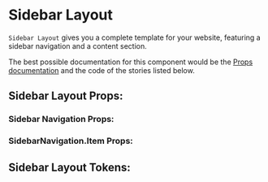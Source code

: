 

# Sidebar Layout

`Sidebar Layout` gives you a complete template for your website, featuring a sidebar navigation and a content section.

The best possible documentation for this component would be the [Props documentation](#sidebar-layout-props)
and the code of the stories listed below.

<Stories includePrimary={true} />

## Sidebar Layout Props:

<ArgsTable of={SidebarLayout} />

### Sidebar Navigation Props:

<ArgsTable of={SidebarNavigation} />

### SidebarNavigation.Item Props:

<ArgsTable of={SidebarNavigation.Item} />

## Sidebar Layout Tokens:
<ThemeTokens component="SidebarLayout"/>
